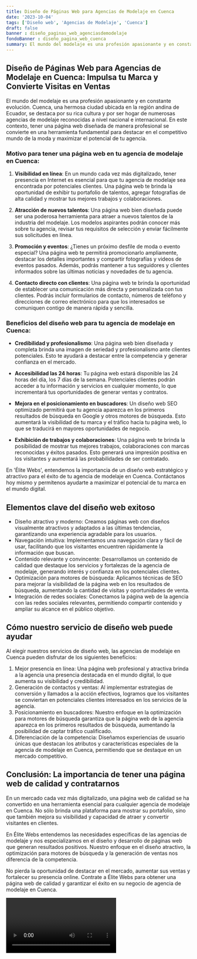 ```yaml
---
title: Diseño de Páginas Web para Agencias de Modelaje en Cuenca
date: '2023-10-04'
tags: ['Diseño web', 'Agencias de Modelaje', 'Cuenca']
draft: false
banner : diseño_paginas_web_agenciasdemodelaje
fondoBanner : diseño_pagina_web_cuenca
summary: El mundo del modelaje es una profesión apasionante y en constante evolución. Cuenca, una hermosa ciudad ubicada en la región andina de Ecuador, se destaca por su rica cultura y por ser hogar de numerosas agencias de modelaje reconocidas a nivel nacional e internacional. En este contexto, tener una página web diseñada de manera profesional se convierte en una herramienta fundamental para destacar en el competitivo mundo de la moda y maximizar el potencial de tu agencia.
---
```


## Diseño de Páginas Web para Agencias de Modelaje en Cuenca: Impulsa tu Marca y Convierte Visitas en Ventas

El mundo del modelaje es una profesión apasionante y en constante evolución. Cuenca, una hermosa ciudad ubicada en la región andina de Ecuador, se destaca por su rica cultura y por ser hogar de numerosas agencias de modelaje reconocidas a nivel nacional e internacional. En este contexto, tener una página web diseñada de manera profesional se convierte en una herramienta fundamental para destacar en el competitivo mundo de la moda y maximizar el potencial de tu agencia.

### Motivo para tener una página web en tu agencia de modelaje en Cuenca:

1. **Visibilidad en línea**: En un mundo cada vez más digitalizado, tener presencia en Internet es esencial para que tu agencia de modelaje sea encontrada por potenciales clientes. Una página web te brinda la oportunidad de exhibir tu portafolio de talentos, agregar fotografías de alta calidad y mostrar tus mejores trabajos y colaboraciones.

2. **Atracción de nuevos talentos**: Una página web bien diseñada puede ser una poderosa herramienta para atraer a nuevos talentos de la industria del modelaje. Los modelos aspirantes podrán conocer más sobre tu agencia, revisar tus requisitos de selección y enviar fácilmente sus solicitudes en línea.

3. **Promoción y eventos**: ¿Tienes un próximo desfile de moda o evento especial? Una página web te permitirá promocionarlo ampliamente, destacar los detalles importantes y compartir fotografías y videos de eventos pasados. Además, podrás mantener a tus seguidores y clientes informados sobre las últimas noticias y novedades de tu agencia.

4. **Contacto directo con clientes**: Una página web te brinda la oportunidad de establecer una comunicación más directa y personalizada con tus clientes. Podrás incluir formularios de contacto, números de teléfono y direcciones de correo electrónico para que los interesados se comuniquen contigo de manera rápida y sencilla.

### Beneficios del diseño web para tu agencia de modelaje en Cuenca:

- **Credibilidad y profesionalismo**: Una página web bien diseñada y completa brinda una imagen de seriedad y profesionalismo ante clientes potenciales. Esto te ayudará a destacar entre la competencia y generar confianza en el mercado.

- **Accesibilidad las 24 horas**: Tu página web estará disponible las 24 horas del día, los 7 días de la semana. Potenciales clientes podrán acceder a tu información y servicios en cualquier momento, lo que incrementará tus oportunidades de generar ventas y contratos.

- **Mejora en el posicionamiento en buscadores**: Un diseño web SEO optimizado permitirá que tu agencia aparezca en los primeros resultados de búsqueda en Google y otros motores de búsqueda. Esto aumentará la visibilidad de tu marca y el tráfico hacia tu página web, lo que se traducirá en mayores oportunidades de negocio.

- **Exhibición de trabajos y colaboraciones**: Una página web te brinda la posibilidad de mostrar tus mejores trabajos, colaboraciones con marcas reconocidas y éxitos pasados. Esto generará una impresión positiva en los visitantes y aumentará las probabilidades de ser contratado.

En 'Élite Webs', entendemos la importancia de un diseño web estratégico y atractivo para el éxito de tu agencia de modelaje en Cuenca. Contáctanos hoy mismo y permítenos ayudarte a maximizar el potencial de tu marca en el mundo digital.

<GifSeo />

<Cta />

## Elementos clave del diseño web exitoso

- Diseño atractivo y moderno: Creamos páginas web con diseños visualmente atractivos y adaptados a las últimas tendencias, garantizando una experiencia agradable para los usuarios.
- Navegación intuitiva: Implementamos una navegación clara y fácil de usar, facilitando que los visitantes encuentren rápidamente la información que buscan.
- Contenido relevante y convincente: Desarrollamos un contenido de calidad que destaque los servicios y fortalezas de la agencia de modelaje, generando interés y confianza en los potenciales clientes.
- Optimización para motores de búsqueda: Aplicamos técnicas de SEO para mejorar la visibilidad de la página web en los resultados de búsqueda, aumentando la cantidad de visitas y oportunidades de venta.
- Integración de redes sociales: Conectamos la página web de la agencia con las redes sociales relevantes, permitiendo compartir contenido y ampliar su alcance en el público objetivo.

## Cómo nuestro servicio de diseño web puede ayudar

Al elegir nuestros servicios de diseño web, las agencias de modelaje en Cuenca pueden disfrutar de los siguientes beneficios:

1. Mejor presencia en línea: Una página web profesional y atractiva brinda a la agencia una presencia destacada en el mundo digital, lo que aumenta su visibilidad y credibilidad.
2. Generación de contactos y ventas: Al implementar estrategias de conversión y llamados a la acción efectivos, logramos que los visitantes se conviertan en potenciales clientes interesados en los servicios de la agencia.
3. Posicionamiento en buscadores: Nuestro enfoque en la optimización para motores de búsqueda garantiza que la página web de la agencia aparezca en los primeros resultados de búsqueda, aumentando la posibilidad de captar tráfico cualificado.
4. Diferenciación de la competencia: Diseñamos experiencias de usuario únicas que destacan los atributos y características especiales de la agencia de modelaje en Cuenca, permitiendo que se destaque en un mercado competitivo.

## Conclusión: La importancia de tener una página web de calidad y contratarnos

En un mercado cada vez más digitalizado, una página web de calidad se ha convertido en una herramienta esencial para cualquier agencia de modelaje en Cuenca. No sólo brinda una plataforma para mostrar su portafolio, sino que también mejora su visibilidad y capacidad de atraer y convertir visitantes en clientes.

En Élite Webs entendemos las necesidades específicas de las agencias de modelaje y nos especializamos en el diseño y desarrollo de páginas web que generan resultados positivos. Nuestro enfoque en el diseño atractivo, la optimización para motores de búsqueda y la generación de ventas nos diferencia de la competencia.

No pierda la oportunidad de destacar en el mercado, aumentar sus ventas y fortalecer su presencia online. Contrate a Élite Webs para obtener una página web de calidad y garantizar el éxito en su negocio de agencia de modelaje en Cuenca.

<Video />

<CtaBot job='Agencias de Modelaje' city='Cuenca'/>

<Gmaps query='Cuenca+españa+maps' />